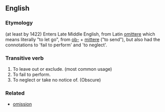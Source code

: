 ==English==
===Etymology===
(at least by 1422) Enters Late Middle English, from Latin [[omittere]] which means literally "to let go", from [[ob-]] + [[mittere]] ("to send"), but also had the connotations to 'fail to perform' and 'to neglect'.

===Transitive verb===
#To leave out or exclude. (most common usage)
#To fail to perform.
#To neglect or take no notice of. (Obscure) 

===Related===
*[[omission]]